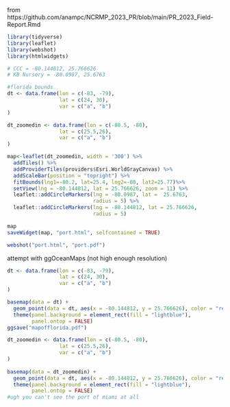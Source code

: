 
from https://github.com/anampc/NCRMP_2023_PR/blob/main/PR_2023_Field-Report.Rmd

```r
library(tidyverse)
library(leaflet)
library(webshot)
library(htmlwidgets)
```


```r
# CCC = -80.144812, 25.766626
# KB Nursery = -80.0987, 25.6763

#florida bounds
dt <- data.frame(lon = c(-83, -79), 
                 lat = c(24, 30), 
                 var = c("a", "b")
)

dt_zoomedin <- data.frame(lon = c(-80.5, -80), 
                 lat = c(25.5,26), 
                 var = c("a", "b")
)
```

```r

map<-leaflet(dt_zoomedin, width = '300') %>% 
  addTiles() %>%
  addProviderTiles(providers$Esri.WorldGrayCanvas) %>%
  addScaleBar(position = "topright") %>%
  fitBounds(lng1=-80.2, lat=25.4, lng2=-80, lat2=25.77)%>%
  setView(lng = -80.144812, lat = 25.766626, zoom = 11) %>% 
  leaflet::addCircleMarkers(lng = -80.0987, lat =  25.6763, 
                            radius = 5) %>%
  leaflet::addCircleMarkers(lng = -80.144812, lat = 25.766626, 
                            radius = 5)

map  
saveWidget(map, "port.html", selfcontained = TRUE)

webshot("port.html", "port.pdf")

```

attempt with ggOceanMaps (not high enough resolution)
```r
dt <- data.frame(lon = c(-83, -79), 
                 lat = c(24, 30), 
                 var = c("a", "b")
)

basemap(data = dt) + 
  geom_point(data = dt, aes(x = -80.144812, y = 25.766626), color = "red", size = 3) +
  theme(panel.background = element_rect(fill = "lightblue"),
        panel.ontop = FALSE)
ggsave("mapofflorida.pdf")

dt_zoomedin <- data.frame(lon = c(-80.5, -80), 
                 lat = c(25.5,26), 
                 var = c("a", "b")
)
  
basemap(data = dt_zoomedin) + 
  geom_point(data = dt, aes(x = -80.144812, y = 25.766626), color = "red", size = 3) +
  theme(panel.background = element_rect(fill = "lightblue"),
        panel.ontop = FALSE)
#ugh you can't see the port of miami at all
```

